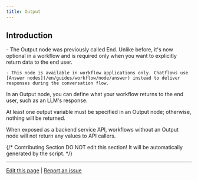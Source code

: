 ```yaml
---
title: Output
---
```


## Introduction

<Info>
    - The Output node was previously called End. Unlike before, it's now optional in a workflow and is required only when you want to explicitly return data to the end user.

    - This node is available in workflow applications only. Chatflows use [Answer nodes](/en/guides/workflow/node/answer) instead to deliver responses during the conversation flow.
</Info>

In an Output node, you can define what your workflow returns to the end user, such as an LLM's response.

At least one output variable must be specified in an Output node; otherwise, nothing will be returned.

When exposed as a backend service API, workflows without an Output node will not return any values to API callers.

{/*
Contributing Section
DO NOT edit this section!
It will be automatically generated by the script.
*/}

---

[Edit this page](https://github.com/langgenius/dify-docs/edit/main/en/guides/workflow/node/end.mdx) | [Report an issue](https://github.com/langgenius/dify-docs/issues/new?template=docs.yml)

